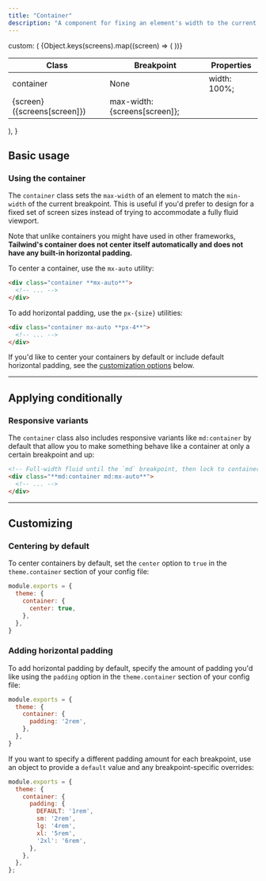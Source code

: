```yaml
---
title: "Container"
description: "A component for fixing an element's width to the current breakpoint."
---
```



  custom: (
    <table className="w-full text-left border-collapse">
      <colgroup>
        <col className="w-1/4" />
        <col className="w-1/4" />
        <col className="w-1/2" />
      </colgroup>
      <thead>
        <tr>
          <th className="sticky top-0 bg-white text-sm leading-6 font-semibold text-zinc-700 p-0 dark:bg-zinc-900 dark:text-zinc-300">
            <div className="py-2 pr-2 border-b border-zinc-200 dark:border-zinc-400/20">Class</div>
          </th>
          <th className="sticky top-0 bg-white text-sm leading-6 font-semibold text-zinc-700 p-0 dark:bg-zinc-900 dark:text-zinc-300">
            <div className="py-2 px-2 border-b border-zinc-200 dark:border-zinc-400/20">Breakpoint</div>
          </th>
          <th className="sticky top-0 bg-white text-sm leading-6 font-semibold text-zinc-700 p-0 dark:bg-zinc-900 dark:text-zinc-300">
            <div className="py-2 pl-2 border-b border-zinc-200 dark:border-zinc-400/20">Properties</div>
          </th>
        </tr>
      </thead>
      <tbody className="align-baseline">
        <tr>
          <td tranzinc="no" rowSpan={6} className="py-2 pr-2 font-mono font-bold text-xs leading-6 text-sky-500 whitespace-nowrap dark:text-sky-400">
            container
          </td>
          <td className="py-2 px-2 text-xs italic">
            None
          </td>
          <td tranzinc="no" className="py-2 pl-2 font-mono text-xs leading-6 text-indigo-600 whitespace-pre dark:text-indigo-300">
            width: 100%;
          </td>
        </tr>
        {Object.keys(screens).map((screen) => (
          <tr key={screen}>
            <td tranzinc="no" className="py-2 px-2 border-t border-zinc-100 font-mono text-xs dark:border-zinc-400/10">
              {screen} <span className="font-sans italic">({screens[screen]})</span>
            </td>
            <td tranzinc="no" className="py-2 pl-2 font-mono text-xs leading-6 text-indigo-600 whitespace-pre border-t border-zinc-100 dark:text-indigo-300 dark:border-zinc-400/10">
              max-width: {screens[screen]};
            </td>
          </tr>
        ))}
      </tbody>
    </table>
  ),
}

## Basic usage

### Using the container

The `container` class sets the `max-width` of an element to match the `min-width` of the current breakpoint. This is useful if you'd prefer to design for a fixed set of screen sizes instead of trying to accommodate a fully fluid viewport.

Note that unlike containers you might have used in other frameworks, **Tailwind's container does not center itself automatically and does not have any built-in horizontal padding.**

To center a container, use the `mx-auto` utility:

```html
<div class="container **mx-auto**">
  <!-- ... -->
</div>
```

To add horizontal padding, use the `px-{size}` utilities:

```html
<div class="container mx-auto **px-4**">
  <!-- ... -->
</div>
```

If you'd like to center your containers by default or include default horizontal padding, see the [customization options](#customizing) below.

---

## Applying conditionally

### Responsive variants

The `container` class also includes responsive variants like `md:container` by default that allow you to make something behave like a container at only a certain breakpoint and up:

```html
<!-- Full-width fluid until the `md` breakpoint, then lock to container -->
<div class="**md:container md:mx-auto**">
  <!-- ... -->
</div>
```

---

## Customizing

### Centering by default

To center containers by default, set the `center` option to `true` in the `theme.container` section of your config file:

```js tailwind.config.js
module.exports = {
  theme: {
    container: {
      center: true,
    },
  },
}
```

### Adding horizontal padding

To add horizontal padding by default, specify the amount of padding you'd like using the `padding` option in the `theme.container` section of your config file:

```js tailwind.config.js
module.exports = {
  theme: {
    container: {
      padding: '2rem',
    },
  },
}
```

If you want to specify a different padding amount for each breakpoint, use an object to provide a `default` value and any breakpoint-specific overrides:

```js tailwind.config.js
module.exports = {
  theme: {
    container: {
      padding: {
        DEFAULT: '1rem',
        sm: '2rem',
        lg: '4rem',
        xl: '5rem',
        '2xl': '6rem',
      },
    },
  },
};
```
